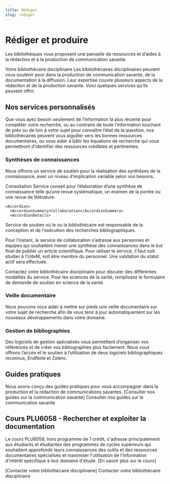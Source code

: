 ```yaml
---
title: Rédiger
slug: rediger
---
```


# Rédiger et produire

Les bibliothèques vous proposent une panoplie de ressources et d’aides à la rédaction et à la production de communication savante.

Votre bibliothécaire disciplinaire
Les bibliothécaires disciplinaires peuvent vous soutenir pour dans la production de communication savante, de la documentation à la diffusion.
Leur expertise couvre plusieurs aspects de la rédaction et de la production savante. Voici quelques services qu’ils peuvent offrir.

## Nos services personnalisés

Que vous ayez besoin seulement de l’information la plus récente pour compléter votre recherche, ou au contraire de toute l’information touchant de près ou de loin à votre sujet pour connaître l’état de la question, nos bibliothécaires peuvent vous aiguiller vers les bonnes ressources documentaires, ou vous aider à bâtir les équations de recherche qui vous permettront d’identifier des ressources crédibles et pertinentes. 

### Synthèses de connaissances

Nous offrons un service de soutien pour la réalisation des synthèses de la connaissance, avec un niveau d’implication variable selon vos besoins.

<AccordionGroup>
    <Accordion>
      <AccordionSummary>Consultation</AccordionSummary>
      <AccordionDetails>Service conseil pour l’élaboration d’une synthèse de connaissance telle qu’une revue systématique, un examen de la portée ou une revue de littérature.</AccordionDetails>
    </Accordion>

    <Accordion>
      <AccordionSummary>Collaboration</AccordionSummary>
      <AccordionDetails>

Service de soutien où le ou la bibliothécaire est responsable de la conception et de l'exécution des recherches bibliographiques. 

Pour l’instant, le service de collaboration s’adresse aux personnes et équipes qui souhaitent mener une synthèse des connaissances dans le but final de publier un article scientifique.
Pour utiliser le service, il faut soit étudier à l’UdeM, soit être membre du personnel. Une validation du statut actif sera effectuée.
</AccordionDetails>
    </Accordion>
  </AccordionGroup>

Contactez votre bibliothécaire disciplinaire pour discuter des différentes modalités du service. 
Pour les sciences de la santé, remplissez le formulaire de demande de soutien en science de la santé.

### Veille documentaire

Nous pouvons vous aider à mettre sur pieds une veille documentaire sur votre sujet de recherche afin de vous tenir à jour automatiquement sur les nouveaux développements dans votre domaine.

### Gestion de bibliographies

Des logiciels de gestion spécialisés vous permettent d’organiser vos références et de créer vos bibliographies plus facilement. Nous vous offrons l’accès et le soutien à l’utilisation de deux logiciels bibliographiques reconnus, EndNote et Zotero.

## Guides pratiques

Nous avons conçu des guides pratiques pour vous accompagner dans la production et la rédaction de communications savantes. 
[Consulter nos guides sur la communication savante]
Consulter nos guides sur la communication savante

## Cours PLU6058 - Rechercher et exploiter la documentation

Le cours PLU6058, hors programme de 1 crédit, s'adresse principalement aux étudiants et étudiantes des programmes de cycles supérieurs qui souhaitent approfondir leurs connaissances des outils et des ressources documentaires spécialisés et maximiser l'utilisation de l'information d'intérêt spécifique à leur domaine d'étude.
[En savoir plus sur le cours]

[Contacter votre bibliothécaire disciplinaire]
Contacter votre bibliothécaire disciplinaire
